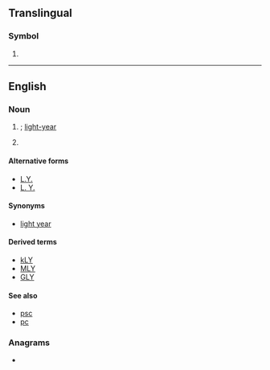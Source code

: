 {{also|ly|Ly|lý|Lý|-ly|-lý|.ly|ly.|ly-}}
==Translingual==

===Symbol===
{{mul-symbol}}

# {{ISO 3166|1|2|Libya}}

----

==English==

===Noun===
{{en-noun|~}}

# {{lb|en|astronomy|countable}} {{alternative spelling of|en|ly}}; [[light-year]]
# {{lb|en|uncountable}} {{initialism of|en|lethal yellowing}}

====Alternative forms====
* [[L.Y.]]
* [[L. Y.]]

====Synonyms====
* [[light year]]

====Derived terms====
* [[kLY]]
* [[MLY]]
* [[GLY]]

====See also====
* [[psc]]
* [[pc]]

===Anagrams===
* {{anagrams|en|a=ly|-yl|YL}}